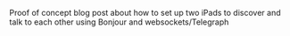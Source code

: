Proof of concept blog post about how to set up two iPads to discover and talk to each other using Bonjour and websockets/Telegraph
